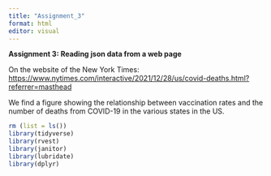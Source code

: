 ```yaml
---
title: "Assignment_3"
format: html
editor: visual
---
```


**Assignment 3: Reading json data from a web page**

On the website of the New York Times: <https://www.nytimes.com/interactive/2021/12/28/us/covid-deaths.html?referrer=masthead>

We find a figure showing the relationship between vaccination rates and the number of deaths from COVID-19 in the various states in the US.

```r
rm (list = ls())
library(tidyverse)
library(rvest) 
library(janitor) 
library(lubridate)
library(dplyr)
```
